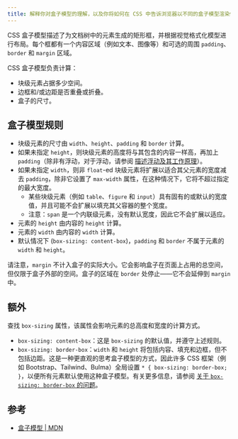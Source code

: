 ```yaml
---
title: 解释你对盒子模型的理解，以及你将如何在 CSS 中告诉浏览器以不同的盒子模型渲染你的布局。
---
```


CSS 盒子模型描述了为文档树中的元素生成的矩形框，并根据视觉格式化模型进行布局。每个框都有一个内容区域（例如文本、图像等）和可选的周围 `padding`、`border` 和 `margin` 区域。

CSS 盒子模型负责计算：

* 块级元素占据多少空间。
* 边框和/或边距是否重叠或折叠。
* 盒子的尺寸。

## 盒子模型规则

* 块级元素的尺寸由 `width`、`height`、`padding` 和 `border` 计算。
* 如果未指定 `height`，则块级元素的高度将与其包含的内容一样高，再加上 `padding`（除非有浮动，对于浮动，请参阅 [描述浮动及其工作原理](/questions/quiz/describe-floats-and-how-they-work)）。
* 如果未指定 `width`，则非 `float`-ed 块级元素将扩展以适合其父元素的宽度减去 `padding`，除非它设置了 `max-width` 属性，在这种情况下，它将不超过指定的最大宽度。
  * 某些块级元素（例如 `table`、`figure` 和 `input`）具有固有的或默认的宽度值，并且可能不会扩展以填充其父容器的整个宽度。
  * 注意：`span` 是一个内联级元素，没有默认宽度，因此它不会扩展以适应。
* 元素的 `height` 由内容的 `height` 计算。
* 元素的 `width` 由内容的 `width` 计算。
* 默认情况下 (`box-sizing: content-box`)，`padding` 和 `border` 不属于元素的 `width` 和 `height`。

请注意，`margin` 不计入盒子的实际大小。它会影响盒子在页面上占用的总空间，但仅限于盒子外部的空间。盒子的区域在 `border` 处停止——它不会延伸到 `margin` 中。

## 额外

查找 `box-sizing` 属性，该属性会影响元素的总高度和宽度的计算方式。

* `box-sizing: content-box`：这是 `box-sizing` 的默认值，并遵守上述规则。
* `box-sizing: border-box`：`width` 和 `height` 将包括内容、填充和边框，但不包括边距。这是一种更直观的思考盒子模型的方式，因此许多 CSS 框架（例如 Bootstrap、Tailwind、Bulma）全局设置 `* { box-sizing: border-box; }`，以便所有元素默认使用这种盒子模型。有关更多信息，请参阅 [关于 `box-sizing: border-box` 的问题](/questions/quiz/what-does-box-sizing-border-box-do-what-are-its-advantages)。

## 参考

* [盒子模型 | MDN](https://developer.mozilla.org/zh-CN/docs/Learn/CSS/Building_blocks/The_box_model#the_standard_css_box_model)
